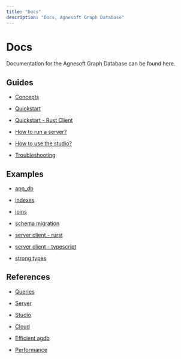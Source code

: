 ```yaml
---
title: "Docs"
description: "Docs, Agnesoft Graph Database"
---
```


# Docs

Documentation for the Agnesoft Graph Database can be found here.

## Guides

- [Concepts](/docs/guides/concepts)

- [Quickstart](/docs/guides/quickstart)

- [Quickstart - Rust Client](/api-docs/rust)

- [How to run a server?](/docs/guides/how-to-run-server)

- [How to use the studio?](/docs/guides/how-to-use-studio)

- [Troubleshooting](/docs/guides/troubleshooting)

## Examples

- [app_db](https://github.com/agnesoft/agdb/tree/main/examples/app_db)

- [indexes](https://github.com/agnesoft/agdb/tree/main/examples/indexes)

- [joins](https://github.com/agnesoft/agdb/tree/main/examples/joins)

- [schema migration](https://github.com/agnesoft/agdb/tree/main/examples/schema_migration)

- [server client - rurst](https://github.com/agnesoft/agdb/tree/main/examples/server_client_rust)

- [server client - typescript](https://github.com/agnesoft/agdb/tree/main/examples/server_client_typescript)

- [strong types](https://github.com/agnesoft/agdb/tree/main/examples/user_types)

## References

- [Queries](/docs/references/queries)

- [Server](/docs/references/server)

- [Studio](/docs/references/studio)

- [Cloud](/docs/references/cloud)

- [Efficient agdb](/docs/references/efficient-agdb)

- [Performance](/docs/references/performance)
